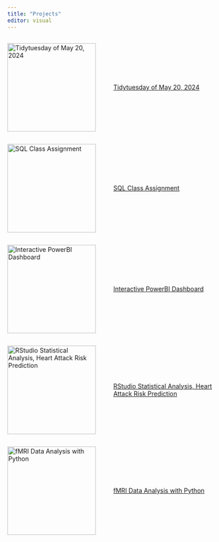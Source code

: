 ```yaml
---
title: "Projects"
editor: visual
---
```


::: {raw}
::: {style="display: flex; align-items: center;"}
<img src="./assets/img/tidytuesday1.png" alt="Tidytuesday of May 20, 2024" width="200px" style="margin-right: 40px;"/>

<div>

[Tidytuesday of May 20, 2024](TidyTuesday1.html)

</div>
:::
:::
::: {raw}
::: {style="display: flex; align-items: center;"}
<img src="./assets/img/SQL.jpg" alt="SQL Class Assignment" width="200px" style="margin-right: 40px;"/>

<div>

[SQL Class Assignment](Assignment_Saba.html)

</div>
:::
:::
::: {raw}
::: {style="display: flex; align-items: center;"}
<img src="./assets/img/powerbi.png" alt="Interactive PowerBI Dashboard" width="200px" style="margin-right: 40px;"/>

<div>

[Interactive PowerBI Dashboard](https://app.powerbi.com/groups/me/reports/7bb15d32-06eb-4fdb-8c27-4dd646caa98b?ctid=dde3bb7d-7d5a-4c0b-8d6b-71fc793061c8&pbi_source=linkShare)

</div>
:::
:::
::: {raw}
::: {style="display: flex; align-items: center;"}
<img src="./assets/img/rstudio.png" alt="RStudio Statistical Analysis, Heart Attack Risk Prediction" width="200px" style="margin-right: 40px;"/>

<div>

[RStudio Statistical Analysis, Heart Attack Risk Prediction](Heart_Attack_Risk.html)

</div>
:::
:::
::: {raw}
::: {style="display: flex; align-items: center;"}
<img src="./assets/img/images.jpeg" alt="fMRI Data Analysis with Python" width="200px" style="margin-right: 40px;"/>

<div>

[fMRI Data Analysis with Python](206683112.html)

</div>
:::
:::